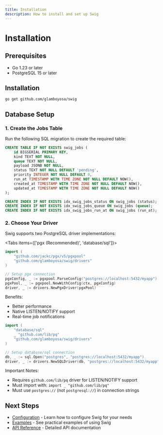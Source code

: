 ```yaml
---
title: Installation
description: How to install and set up Swig
---
```


# Installation

## Prerequisites

- Go 1.23 or later
- PostgreSQL 15 or later

## Installation

```bash
go get github.com/glamboyosa/swig
```

## Database Setup

### 1. Create the Jobs Table

Run the following SQL migration to create the required table:

```sql
CREATE TABLE IF NOT EXISTS swig_jobs (
    id BIGSERIAL PRIMARY KEY,
    kind TEXT NOT NULL,
    queue TEXT NOT NULL,
    payload JSONB NOT NULL,
    status TEXT NOT NULL DEFAULT 'pending',
    priority INTEGER NOT NULL DEFAULT 0,
    run_at TIMESTAMP WITH TIME ZONE NOT NULL DEFAULT NOW(),
    created_at TIMESTAMP WITH TIME ZONE NOT NULL DEFAULT NOW(),
    updated_at TIMESTAMP WITH TIME ZONE NOT NULL DEFAULT NOW()
);

CREATE INDEX IF NOT EXISTS idx_swig_jobs_status ON swig_jobs (status);
CREATE INDEX IF NOT EXISTS idx_swig_jobs_queue ON swig_jobs (queue);
CREATE INDEX IF NOT EXISTS idx_swig_jobs_run_at ON swig_jobs (run_at);
```

### 2. Choose Your Driver

Swig supports two PostgreSQL driver implementations:

<Tabs items={['pgx (Recommended)', 'database/sql']}>
<Tab value="pgx (Recommended)">

```go
import (
    "github.com/jackc/pgx/v5/pgxpool"
    "github.com/glamboyosa/swig/drivers"
)

// Setup pgx connection
pgxConfig, _ := pgxpool.ParseConfig("postgres://localhost:5432/myapp")
pgxPool, _ := pgxpool.NewWithConfig(ctx, pgxConfig)
driver, _ := drivers.NewPgxDriver(pgxPool)
```

Benefits:
- Better performance
- Native LISTEN/NOTIFY support
- Real-time job notifications
</Tab>

<Tab value="database/sql">

```go
import (
    "database/sql"
    _ "github.com/lib/pq"
    "github.com/glamboyosa/swig/drivers"
)

// Setup database/sql connection
db, _ := sql.Open("postgres", "postgres://localhost:5432/myapp")
driver, _ := drivers.NewSQLDriver(db, "postgres://localhost:5432/myapp")
```

Important Notes:
- Requires `github.com/lib/pq` driver for LISTEN/NOTIFY support
- Must import with: `import _ "github.com/lib/pq"`
- Must use `postgres://` (not `postgresql://`) in connection strings
</Tab>
</Tabs>

## Next Steps

- [Configuration](/docs/configuration) - Learn how to configure Swig for your needs
- [Examples](/docs/examples) - See practical examples of using Swig
- [API Reference](/docs/api) - Detailed API documentation 